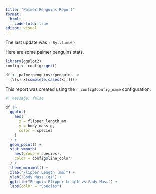 ```yaml
---
title: "Palmer Penguins Report"
format: 
  html:
    code-fold: true
editor: visual
---
```


The last update was `r Sys.time()`

Here are some palmer penguins stats.

```r
library(ggplot2)
config <- config::get()

df <- palmerpenguins::penguins |>
  (\(x) x[complete.cases(x),])()
```

This report was created using the `r config$config_name` configuration.

```r
#| message: false

df |>
  ggplot(
    aes(
      x = flipper_length_mm,
      y = body_mass_g,
      color = species
    )
  ) +
  geom_point() +
  stat_smooth(
    aes(group = species), 
    color = config$line_color
  ) +
  theme_minimal() +
  xlab("Flipper Length (mm)") +
  ylab("Body Mass (g)") +
  ggtitle("Penguin Flipper Length vs Body Mass") +
  labs(color = "Species")
```
